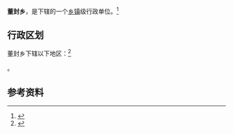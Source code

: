 {{中国乡级行政区|14/05/22/205/000}}

'''董封乡'''，是{{PRC admin/fullname|14/05/22/205/000|3}}下辖的一个[[乡镇|乡镇]]级行政单位。<ref>{{PRC admin/ref sgc|{{PRC admin/parent|14/05/22/205/000}}}}</ref>

== 行政区划 ==

董封乡下辖以下地区：<ref>{{PRC admin/ref sgc|14/05/22/205/000}}</ref>

{{PRC admin/children|14/05/22/205/000}}。

== 参考资料 ==

{{reflist}}

{{行政区划小作品}}
{{PRC admin/navcat|14/05/22/205/000}}